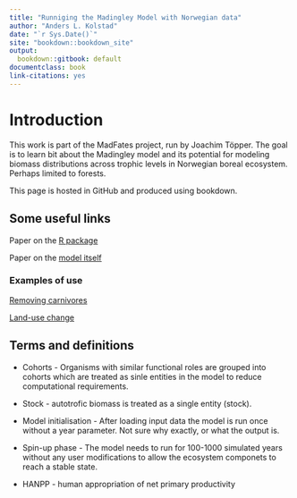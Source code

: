 ```yaml
--- 
title: "Runniging the Madingley Model with Norwegian data"
author: "Anders L. Kolstad"
date: "`r Sys.Date()`"
site: "bookdown::bookdown_site"
output:
  bookdown::gitbook: default
documentclass: book
link-citations: yes
---
```


# Introduction

This work is part of the MadFates project, run by Joachim Töpper. The goal is to learn bit about the Madingley model and its potential for modeling biomass distributions across trophic levels in Norwegian boreal ecosystem. Perhaps limited to forests.

This page is hosted in GitHub and produced using bookdown.

## Some useful links

Paper on the [R package](https://onlinelibrary.wiley.com/doi/full/10.1111/geb.13354)

Paper on the [model itself](https://journals.plos.org/plosbiology/article?id=10.1371/journal.pbio.1001841)

### Examples of use

[Removing carnivores](https://onlinelibrary.wiley.com/doi/10.1111/ecog.05191)

[Land-use change](https://www.nature.com/articles/s41598-020-70960-9)


## Terms and definitions

- Cohorts - Organisms with similar functional roles are grouped into cohorts which are treated as sinle entities in the model to reduce computational requirements.

- Stock - autotrofic biomass is treated as a single entity (stock).

- Model initialisation - After loading input data the model is run once without a year parameter. Not sure why exactly, or what the output is. 

- Spin-up phase - The model needs to run for 100-1000 simulated years without any user modifications to allow the ecosystem componets to reach a stable state. 

- HANPP - human appropriation of net primary productivity




